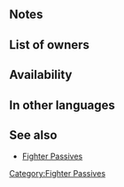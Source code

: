{{Passive
|type=B
|name=Savvy Fighter
|exclusive=0
|canUseWeapon={{WeaponList|All}}
|canUseMove={{MoveList|Armored}}
|properties=random_owner
|1name=Savvy Fighter 1
|1tagid=SID_慧眼隊形1
|1cost=60
|1effect=If foe initiates combat, neutralizes effects that guarantee foe's follow-up attacks and effects that prevent unit's follow-up attacks during combat, and also, if unit's Spd is ≥ foe's Spd, reduces damage from foe's first attack during combat by 10%.
|1required=-
|1promotionRarity=4
|1promotionTier=1
|2name=Savvy Fighter 2
|2tagid=SID_慧眼隊形2
|2cost=120
|2effect=If foe initiates combat, neutralizes effects that guarantee foe's follow-up attacks and effects that prevent unit's follow-up attacks during combat, and also, if unit's Spd is ≥ foe's Spd-2, reduces damage from foe's first attack during combat by 20%.
|2promotionRarity=5
|2promotionTier=1
|3name=Savvy Fighter 3
|3tagid=SID_慧眼隊形3
|3cost=240
|3effect=If foe initiates combat, neutralizes effects that guarantee foe's follow-up attacks and effects that prevent unit's follow-up attacks during combat, and also, if unit's Spd is ≥ foe's Spd-4, reduces damage from foe's first attack during combat by 30%.
|3next=-
|4name=Savvy Fighter 4
|4tagid=SID_慧眼隊形4
|4effect=If foe initiates combat, inflicts Atk/Spd-4 on foe and neutralizes effects that guarantee foe's follow-up attacks and effects that prevent unit's follow-up attacks during combat, and also, if unit's Spd ≥ foe's Spd-10, reduces damage from foe's first attack by 40% during combat ("first attack" normally means only the first strike; for effects that grant "unit attacks twice," it means the first and second strikes).
|4cost=300
}}
==Notes==
{{IfFoeInitiates}}
{{Follow-up effect neutralization}}
{{UnitStatMinusFoeStat|stat=Spd}}
{{DamagePercentageReduction}}
{{Temporary debuffs|name=Savvy Fighter 4}}
==List of owners==
{{Skill Hero List}}
==Availability==
{{PassiveFocusList}}
{{PassiveDistributionList}}
{{PassiveCombatManualList}}
==In other languages==
{{OtherLanguages
|japanese=慧眼隊形
|japaneseNotes=''keen-eyed formation''
|german=Versiertheit
|spanishEU=Luchador sagaz
|spanishLA=Luchador sagaz
|french=Sagacité
|italian=Sagacia
|chineseTW=慧眼隊形
|portuguese=Sagacidade
}}
==See also==
{{See also skills|cond=Description LIKE '%if foe initiates combat%neutralizes effects that guarantee foe\'s follow-up attacks and effects that prevent unit\'s follow-up attacks%' OR Description LIKE '%if foe initiates combat%reduces damage from foe\'s first attack%'|columns=3}}
*[[Fighter Passives]]
{{Passives Navbox|B}}
[[Category:Fighter Passives]]